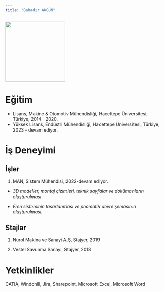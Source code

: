```yaml
---
title: "Bahadır AKGÜN"
---
```


![](/assets/images/bahadır-akgun-vesikalik.PNG){fig-align="center" width="189"}

# Eğitim

-   Lisans, Makine & Otomotiv Mühendisliği, Hacettepe Üniversitesi, Türkiye, 2014 - 2020.
-   Yüksek Lisans, Endüstri Mühendisliği, Hacettepe Üniversitesi, Türkiye, 2023 - devam ediyor.

# İş Deneyimi

## İşler

1.   MAN, Sistem Mühendisi, 2022-devam ediyor.

-   *3D modeller, montaj çizimleri, teknik sayfalar ve dokümanların oluşturulması*

-   *Fren sisteminin tasarlanması ve pnömatik devre şemasının oluşturulması.*

## Stajlar

1.  Nurol Makina ve Sanayi A.Ş, Stajyer, 2019

2.  Vestel Savunma Sanayi, Stajyer, 2018

# Yetkinlikler

CATIA, Windchill, Jira, Sharepoint, Microsoft Excel, Microsoft Word
